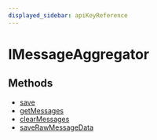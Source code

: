 ```yaml
---
displayed_sidebar: apiKeyReference
---
```



# IMessageAggregator

## Methods

- [save](../../IMessageAggregator/methods/api_key.IMessageAggregator.save/page.mdx)
- [getMessages](../../IMessageAggregator/methods/api_key.IMessageAggregator.getMessages/page.mdx)
- [clearMessages](../../IMessageAggregator/methods/api_key.IMessageAggregator.clearMessages/page.mdx)
- [saveRawMessageData](../../IMessageAggregator/methods/api_key.IMessageAggregator.saveRawMessageData/page.mdx)

